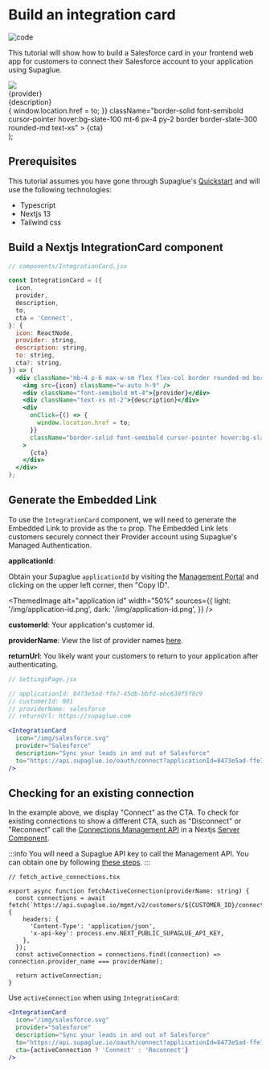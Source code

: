 
# Build an integration card

![code](https://img.shields.io/badge/Code%20Tutorial-0000a5)

This tutorial will show how to build a Salesforce card in your frontend web app for customers to connect their Salesforce account to your application using Supaglue.

  <div className="mb-4 p-6 max-w-sm flex flex-col border rounded-md border-slate-200 border-solid items-start">
    <img src={icon} style={{ width: 'auto', height: '36px' }} />
    <div className="font-semibold mt-4">{provider}</div>
    <div className="text-xs mt-2">{description}</div>
    <div
      onClick={() => {
        window.location.href = to;
      }}
      className="border-solid font-semibold cursor-pointer hover:bg-slate-100 mt-6 px-4 py-2 border border-slate-300 rounded-md text-xs"
    >
      {cta}
    </div>
  </div>
);

<IntegrationCard
  icon="/img/salesforce.svg"
  provider="Salesforce"
  description="Sync your leads in and out of Salesforce"
  to="#"
/>

## Prerequisites

This tutorial assumes you have gone through Supaglue's [Quickstart](../quickstart) and will use the following technologies:

- Typescript
- Nextjs 13
- Tailwind css

## Build a Nextjs IntegrationCard component

```jsx
// components/IntegrationCard.jsx

const IntegrationCard = ({
  icon,
  provider,
  description,
  to,
  cta = 'Connect',
}: {
  icon: ReactNode,
  provider: string,
  description: string,
  to: string,
  cta?: string,
}) => (
  <div className="mb-4 p-6 max-w-sm flex flex-col border rounded-md border-slate-200 border-solid items-start">
    <img src={icon} className="w-auto h-9" />
    <div className="font-semibold mt-4">{provider}</div>
    <div className="text-xs mt-2">{description}</div>
    <div
      onClick={() => {
        window.location.href = to;
      }}
      className="border-solid font-semibold cursor-pointer hover:bg-slate-100 mt-6 px-4 py-2 border border-slate-300 rounded-md text-xs"
    >
      {cta}
    </div>
  </div>
);
```

## Generate the Embedded Link

To use the `IntegrationCard` component, we will need to generate the Embedded Link to provide as the `to` prop.
The Embedded Link lets customers securely connect their Provider account using Supaglue's Managed Authentication.

**applicationId**:

Obtain your Supaglue `applicationId` by visiting the [Management Portal](https://app.supaglue.io) and clicking on the upper left corner, then "Copy ID".

<ThemedImage
  alt="application id"
  width="50%"
  sources={{
    light: '/img/application-id.png',
    dark: '/img/application-id.png',
  }}
/>

**customerId**: Your application's customer id.

**providerName**: View the list of provider names [here](../platform/managed-auth#link-format).

**returnUrl**: You likely want your customers to return to your application after authenticating.

```jsx
// SettingsPage.jsx

// applicationId: 8473e5ad-ffe7-45db-bbfd-ebc638f5f8c9
// customerId: 001
// providerName: salesforce
// returnUrl: https://supaglue.com

<IntegrationCard
  icon="/img/salesforce.svg"
  provider="Salesforce"
  description="Sync your leads in and out of Salesforce"
  to="https://api.supaglue.io/oauth/connect?applicationId=8473e5ad-ffe7-45db-bbfd-ebc638f5f8c9&customerId=001&providerName=saleforce&returnUrl=https://supaglue.com"
/>
```

## Checking for an existing connection

In the example above, we display "Connect" as the CTA. To check for existing connections to show a different CTA, such as "Disconnect" or "Reconnect" call the [Connections Management API](../api/v2/mgmt/get-connections) in a Nextjs [Server Component](https://nextjs.org/docs/getting-started/react-essentials#server-components).

:::info
You will need a Supaglue API key to call the Management API. You can obtain one by following [these steps](../api/introduction#api-authentication).
:::

```tsx
// fetch_active_connections.tsx

export async function fetchActiveConnection(providerName: string) {
  const connections = await fetch(`https://api.supaglue.io/mgmt/v2/customers/${CUSTOMER_ID}/connections`, {
    headers: {
      'Content-Type': 'application/json',
      'x-api-key': process.env.NEXT_PUBLIC_SUPAGLUE_API_KEY,
    },
  });
  const activeConnection = connections.find((connection) => connection.provider_name === providerName);

  return activeConnection;
}
```

Use `activeConnection` when using `IntegrationCard`:

```jsx
<IntegrationCard
  icon="/img/salesforce.svg"
  provider="Salesforce"
  description="Sync your leads in and out of Salesforce"
  to="https://api.supaglue.io/oauth/connect?applicationId=8473e5ad-ffe7-45db-bbfd-ebc638f5f8c9&customerId=001&providerName=saleforce&returnUrl=https://supaglue.com"
  cta={activeConnection ? 'Connect' : 'Reconnect'}
/>
```

<IntegrationCard
  icon="/img/salesforce.svg"
  provider="Salesforce"
  description="Sync your leads in and out of Salesforce"
  to="#"
  cta="Reconnect"
/>
